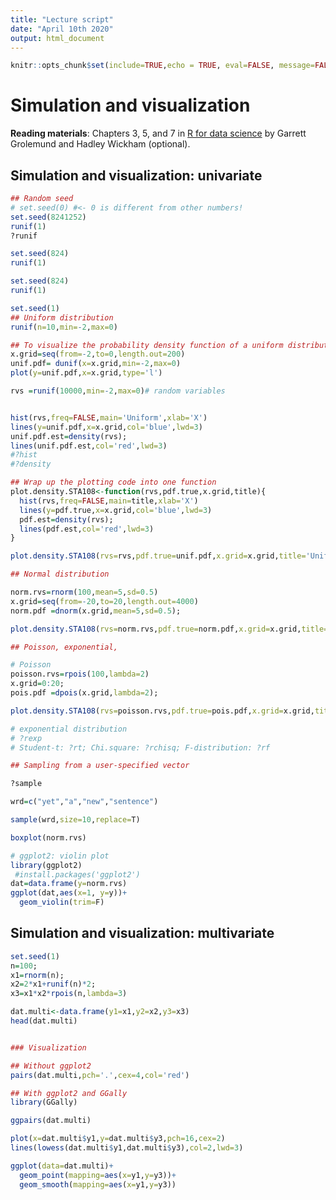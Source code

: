 ```yaml
---
title: "Lecture script"
date: "April 10th 2020"
output: html_document
---
```


```r
knitr::opts_chunk$set(include=TRUE,echo = TRUE, eval=FALSE, message=FALSE,warning=FALSE)
```

#  Simulation and visualization   {#ch:sim}

<b>Reading materials</b>: Chapters 3, 5, and 7 in [R for data science](https://r4ds.had.co.nz/index.html) by Garrett Grolemund and Hadley Wickham (optional).

## Simulation and visualization: univariate 

```r
## Random seed 
# set.seed(0) #<- 0 is different from other numbers!
set.seed(8241252) 
runif(1)
?runif

set.seed(824) 
runif(1)

set.seed(824) 
runif(1)
```

```r
set.seed(1)
## Uniform distribution 
runif(n=10,min=-2,max=0)

## To visualize the probability density function of a uniform distribution
x.grid=seq(from=-2,to=0,length.out=200)
unif.pdf= dunif(x=x.grid,min=-2,max=0)
plot(y=unif.pdf,x=x.grid,type='l')
```
```r
rvs =runif(10000,min=-2,max=0)# random variables 


hist(rvs,freq=FALSE,main='Uniform',xlab='X')
lines(y=unif.pdf,x=x.grid,col='blue',lwd=3)
unif.pdf.est=density(rvs);
lines(unif.pdf.est,col='red',lwd=3)
#?hist
#?density
```
```r
## Wrap up the plotting code into one function
plot.density.STA108<-function(rvs,pdf.true,x.grid,title){
  hist(rvs,freq=FALSE,main=title,xlab='X')
  lines(y=pdf.true,x=x.grid,col='blue',lwd=3)
  pdf.est=density(rvs);
  lines(pdf.est,col='red',lwd=3)  
}

plot.density.STA108(rvs=rvs,pdf.true=unif.pdf,x.grid=x.grid,title='Uniform')
```

```r
## Normal distribution

norm.rvs=rnorm(100,mean=5,sd=0.5) 
x.grid=seq(from=-20,to=20,length.out=4000)
norm.pdf =dnorm(x.grid,mean=5,sd=0.5);

plot.density.STA108(rvs=norm.rvs,pdf.true=norm.pdf,x.grid=x.grid,title='Normal')
```
```r
## Poisson, exponential, 

# Poisson 
poisson.rvs=rpois(100,lambda=2) 
x.grid=0:20;
pois.pdf =dpois(x.grid,lambda=2);

plot.density.STA108(rvs=poisson.rvs,pdf.true=pois.pdf,x.grid=x.grid,title='Poisson')

# exponential distribution
# ?rexp
# Student-t: ?rt; Chi.square: ?rchisq; F-distribution: ?rf

```

```r
## Sampling from a user-specified vector 

?sample

wrd=c("yet","a","new","sentence")

sample(wrd,size=10,replace=T)
```

```r
boxplot(norm.rvs)

# ggplot2: violin plot
library(ggplot2)
 #install.packages('ggplot2')
dat=data.frame(y=norm.rvs)
ggplot(dat,aes(x=1, y=y))+
  geom_violin(trim=F)
```

## Simulation and visualization: multivariate 

```r
set.seed(1)
n=100;
x1=rnorm(n);
x2=2*x1+runif(n)*2;
x3=x1*x2*rpois(n,lambda=3)

dat.multi<-data.frame(y1=x1,y2=x2,y3=x3)
head(dat.multi)


### Visualization

## Without ggplot2
pairs(dat.multi,pch='.',cex=4,col='red')
```
```r
## With ggplot2 and GGally
library(GGally)

ggpairs(dat.multi)
```
```r
plot(x=dat.multi$y1,y=dat.multi$y3,pch=16,cex=2)
lines(lowess(dat.multi$y1,dat.multi$y3),col=2,lwd=3)
```

```r
ggplot(data=dat.multi)+
  geom_point(mapping=aes(x=y1,y=y3))+
  geom_smooth(mapping=aes(x=y1,y=y3))

```

